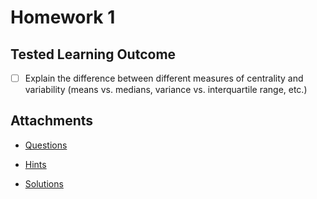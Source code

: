 # Homework 1

## Tested Learning Outcome 

- [ ] Explain the difference between different measures of centrality and variability (means vs. medians, variance vs. interquartile range, etc.)

## Attachments

* [Questions](Homework_1.pdf)

* [Hints](Homework_1_Hints.pdf)

* [Solutions](Homework_1_Solutions.pdf)
